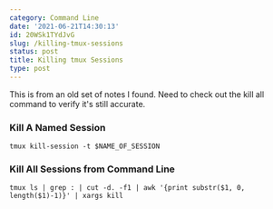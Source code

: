 ```yaml
---
category: Command Line
date: '2021-06-21T14:30:13'
id: 20WSk1TYdJvG
slug: /killing-tmux-sessions
status: post
title: Killing tmux Sessions
type: post
---
```


This is from an old set of notes I found. Need to check out the kill all command to verify it's still accurate. 


### Kill A Named Session

```command
tmux kill-session -t $NAME_OF_SESSION
```

    


### Kill All Sessions from Command Line

```command
tmux ls | grep : | cut -d. -f1 | awk '{print substr($1, 0, length($1)-1)}' | xargs kill
```